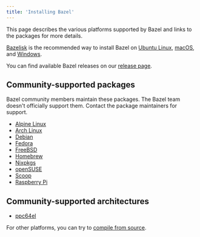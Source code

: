 ```yaml
---
title: 'Installing Bazel'
---
```




This page describes the various platforms supported by Bazel and links
to the packages for more details.

[Bazelisk](/install/bazelisk) is the recommended way to install Bazel on [Ubuntu Linux](/install/ubuntu), [macOS](/install/os-x), and [Windows](/install/windows).

You can find available Bazel releases on our [release page](/release).

## Community-supported packages

Bazel community members maintain these packages. The Bazel team doesn't
officially support them. Contact the package maintainers for support.

*   [Alpine Linux](https://pkgs.alpinelinux.org/packages?name=bazel*&branch=edge&repo=&arch=&origin=&flagged=&maintainer=)
*   [Arch Linux][arch]
*   [Debian](https://qa.debian.org/developer.php?email=team%2Bbazel%40tracker.debian.org)
*   [Fedora](https://copr.fedorainfracloud.org/coprs/lihaohong/bazel)
*   [FreeBSD](https://www.freshports.org/devel/bazel)
*   [Homebrew](https://formulae.brew.sh/formula/bazel)
*   [Nixpkgs](https://github.com/NixOS/nixpkgs/blob/master/pkgs/development/tools/build-managers/bazel)
*   [openSUSE](/install/suse)
*   [Scoop](https://github.com/scoopinstaller/scoop-main/blob/master/bucket/bazel.json)
*   [Raspberry Pi](https://github.com/koenvervloesem/bazel-on-arm/blob/master/README.md)

## Community-supported architectures

*   [ppc64el](https://ftp2.osuosl.org/pub/ppc64el/bazel/)

For other platforms, you can try to [compile from source](/install/compile-source).

[arch]: https://archlinux.org/packages/extra/x86_64/bazel/
